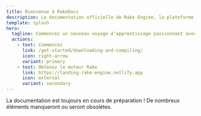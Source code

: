```yaml
---
title: Bienvenue à RakeDocs
description: La documentation officielle de Rake Engine, la plateforme d'apprentissage gratuite et open-source pour libérer votre créativité!
template: splash
hero:
  tagline: Commencez un nouveau voyage d'apprentissage passionnant avec Rake !
  actions:
    - text: Commencez
      link: /get-started/downloading-and-compiling/
      icon: right-arrow
      variant: primary
    - text: Obtenez le moteur Rake
      link: https://landing-rake-engine.netlify.app
      icon: external
      variant: secondary
---
```



<Card title="Avertissement" icon="warning">
	La documentation est toujours en cours de préparation ! De nombreux éléments manqueront ou seront obsolètes.
</Card>
